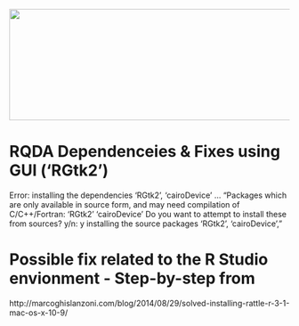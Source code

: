 <img src = "https://github.com/lzim/teampsd/blob/teampsd_style/teampsd_logo/team_psd_logo_sm.png"
     height = "200" width = "600">  
     
# RQDA Dependenceies & Fixes using GUI ('RGtk2')   

Error: installing the dependencies ‘RGtk2’, ‘cairoDevice’ ...
"Packages which are only available in source form, and may need compilation of C/C++/Fortran: ‘RGtk2’ ‘cairoDevice’ 
Do you want to attempt to install these from sources? y/n: y installing the source packages ‘RGtk2’, ‘cairoDevice’,"

# Possible fix related to the R Studio envionment - Step-by-step from
http://marcoghislanzoni.com/blog/2014/08/29/solved-installing-rattle-r-3-1-mac-os-x-10-9/
